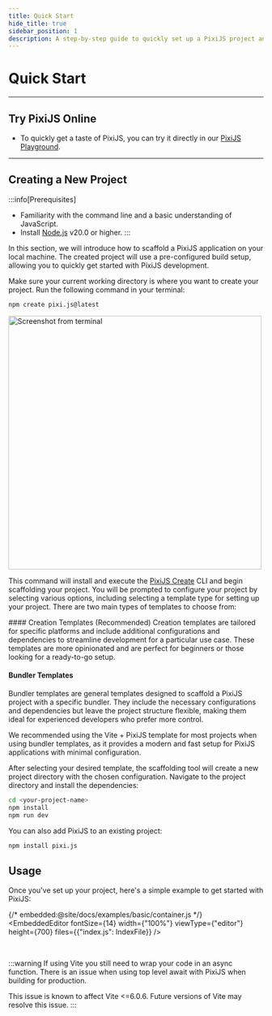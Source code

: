 ```yaml
---
title: Quick Start
hide_title: true
sidebar_position: 1
description: A step-by-step guide to quickly set up a PixiJS project and start creating graphics and animations.
---
```


# Quick Start

---
## Try PixiJS Online

- To quickly get a taste of PixiJS, you can try it directly in our [PixiJS Playground](/8.x/playground).

---

## Creating a New Project

:::info[Prerequisites]
- Familiarity with the command line and a basic understanding of JavaScript.
- Install [Node.js](https://nodejs.org/en/) v20.0 or higher.
:::

In this section, we will introduce how to scaffold a PixiJS application on your local machine. The created project will use a pre-configured build setup, allowing you to quickly get started with PixiJS development.

Make sure your current working directory is where you want to create your project. Run the following command in your terminal:

```sh
npm create pixi.js@latest
```

<div style={{ textAlign: 'center', paddingBottom: '24px' }}>
  <img
    width="500"
    style={{ borderRadius: '10px', filter: 'drop-shadow(0px 2px 5px #000)' }}
    alt="Screenshot from terminal"
    src="https://pixijs.io/create-pixi/img/demo.gif"
  />
</div>

This command will install and execute the [PixiJS Create](https://pixijs.io/create-pixi/) CLI and begin scaffolding your project. You will be prompted to configure your project by selecting various options, including selecting a template type for setting up your project. There are two main types of templates to choose from:

<div style={{ paddingLeft: '48px'}}>
#### Creation Templates (Recommended)
Creation templates are tailored for specific platforms and include additional configurations and dependencies to streamline development for a particular use case. These templates are more opinionated and are perfect for beginners or those looking for a ready-to-go setup.

#### Bundler Templates
Bundler templates are general templates designed to scaffold a PixiJS project with a specific bundler. They include the necessary configurations and dependencies but leave the project structure flexible, making them ideal for experienced developers who prefer more control.

We recommended using the Vite + PixiJS template for most projects when using bundler templates, as it provides a modern and fast setup for PixiJS applications with minimal configuration.

</div>

After selecting your desired template, the scaffolding tool will create a new project directory with the chosen configuration. Navigate to the project directory and install the dependencies:

```bash
cd <your-project-name>
npm install
npm run dev
```

You can also add PixiJS to an existing project:

```bash
npm install pixi.js
```

## Usage

Once you've set up your project, here's a simple example to get started with PixiJS:

{/* embedded:@site/docs/examples/basic/container.js */}
<EmbeddedEditor fontSize={14} width={"100%"} viewType={"editor"} height={700} files={{"index.js": IndexFile}} />

<br/>

:::warning
If using Vite you still need to wrap your code in an async function. There is an issue when using top level await with PixiJS when building for production.

This issue is known to affect Vite \<=6.0.6. Future versions of Vite may resolve this issue.
:::
